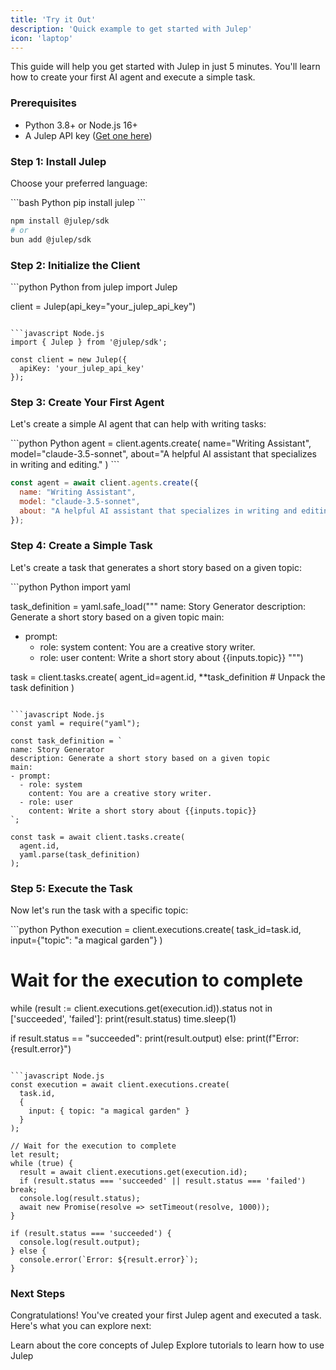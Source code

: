 ```yaml
---
title: 'Try it Out'
description: 'Quick example to get started with Julep'
icon: 'laptop'
---
```


This guide will help you get started with Julep in just 5 minutes. You'll learn how to create your first AI agent and execute a simple task.

### Prerequisites

- Python 3.8+ or Node.js 16+
- A Julep API key ([Get one here](https://dashboard.julep.ai))

### Step 1: Install Julep

Choose your preferred language:

<CodeGroup>
  ```bash Python
  pip install julep
  ```

  ```bash Node.js
  npm install @julep/sdk
  # or
  bun add @julep/sdk
  ```
</CodeGroup>

### Step 2: Initialize the Client

<CodeGroup>
  ```python Python
  from julep import Julep

  client = Julep(api_key="your_julep_api_key")
  ```

  ```javascript Node.js
  import { Julep } from '@julep/sdk';

  const client = new Julep({
    apiKey: 'your_julep_api_key'
  });
  ```
</CodeGroup>

### Step 3: Create Your First Agent

Let's create a simple AI agent that can help with writing tasks:

<CodeGroup>
  ```python Python
  agent = client.agents.create(
      name="Writing Assistant",
      model="claude-3.5-sonnet",
      about="A helpful AI assistant that specializes in writing and editing."
  )
  ```

  ```javascript Node.js
  const agent = await client.agents.create({
    name: "Writing Assistant",
    model: "claude-3.5-sonnet",
    about: "A helpful AI assistant that specializes in writing and editing."
  });
  ```
</CodeGroup>

### Step 4: Create a Simple Task

Let's create a task that generates a short story based on a given topic:

<CodeGroup>
  ```python Python
  import yaml 

  task_definition = yaml.safe_load("""
  name: Story Generator
  description: Generate a short story based on a given topic
  main:
  - prompt:
    - role: system
      content: You are a creative story writer.
    - role: user
      content: Write a short story about {{inputs.topic}}
  """)

  task = client.tasks.create(
      agent_id=agent.id,
      **task_definition # Unpack the task definition
  )
  ```

  ```javascript Node.js
  const yaml = require("yaml");

  const task_definition = `
  name: Story Generator
  description: Generate a short story based on a given topic
  main:
  - prompt:
    - role: system
      content: You are a creative story writer.
    - role: user
      content: Write a short story about {{inputs.topic}}
  `;

  const task = await client.tasks.create(
    agent.id,
    yaml.parse(task_definition)
  );
  ```
</CodeGroup>

### Step 5: Execute the Task

Now let's run the task with a specific topic:

<CodeGroup>
  ```python Python
  execution = client.executions.create(
      task_id=task.id,
      input={"topic": "a magical garden"}
  )

  # Wait for the execution to complete
  while (result := client.executions.get(execution.id)).status not in ['succeeded', 'failed']:
      print(result.status)
      time.sleep(1)

  if result.status == "succeeded":
      print(result.output)
  else:
      print(f"Error: {result.error}")
  ```

  ```javascript Node.js
  const execution = await client.executions.create(
    task.id,
    {
      input: { topic: "a magical garden" }
    }
  );

  // Wait for the execution to complete
  let result;
  while (true) {
    result = await client.executions.get(execution.id);
    if (result.status === 'succeeded' || result.status === 'failed') break;
    console.log(result.status);
    await new Promise(resolve => setTimeout(resolve, 1000));
  }

  if (result.status === 'succeeded') {
    console.log(result.output);
  } else {
    console.error(`Error: ${result.error}`);
  }
  ```
</CodeGroup>

### Next Steps

Congratulations! You've created your first Julep agent and executed a task. Here's what you can explore next:

<CardGroup cols={2}>
  <Card
    title="Understand the Core Concepts"
    icon="book"
    href="/docs/concepts"
  >
    Learn about the core concepts of Julep
  </Card>
  <Card
    title="Explore Tutorials"
    icon="book"
    href="/docs/tutorials"
  >
    Explore tutorials to learn how to use Julep
  </Card>
</CardGroup> 